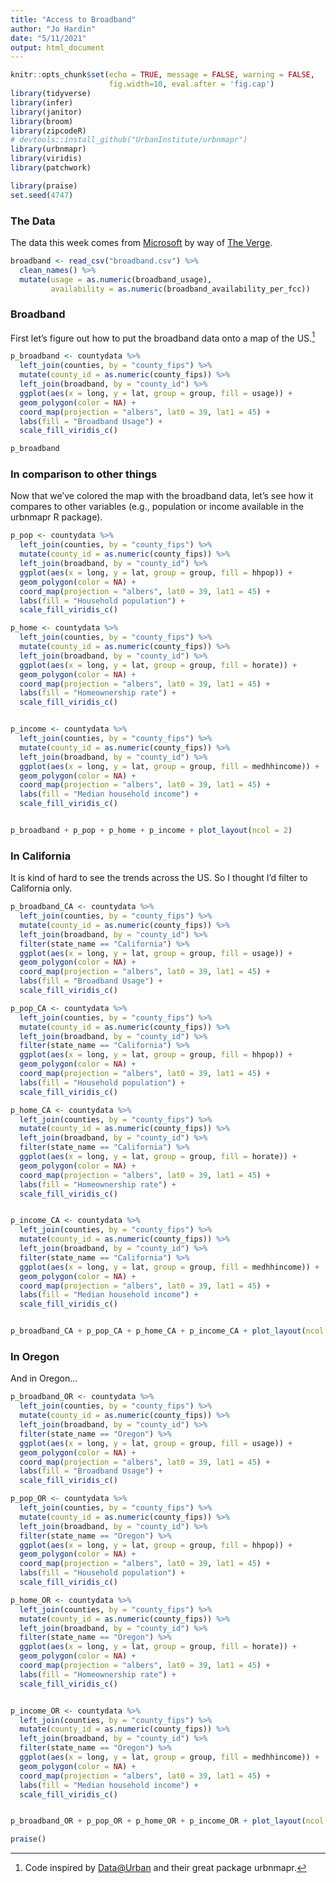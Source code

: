 ```yaml
---
title: "Access to Broadband"
author: "Jo Hardin"
date: "5/11/2021"
output: html_document
---
```



```r
knitr::opts_chunk$set(echo = TRUE, message = FALSE, warning = FALSE,
                      fig.width=10, eval.after = 'fig.cap')
library(tidyverse)
library(infer)
library(janitor)
library(broom)
library(zipcodeR)
# devtools::install_github("UrbanInstitute/urbnmapr")
library(urbnmapr)
library(viridis)
library(patchwork)

library(praise)
set.seed(4747)
```

### The Data


The data this week comes from [Microsoft](https://github.com/microsoft/USBroadbandUsagePercentages) by way of [The Verge](https://www.theverge.com/22418074/broadband-gap-america-map-county-microsoft-data).


```r
broadband <- read_csv("broadband.csv") %>%
  clean_names() %>%
  mutate(usage = as.numeric(broadband_usage),
         availability = as.numeric(broadband_availability_per_fcc))
```
###  Broadband 

First let's figure out how to put the broadband data onto a map of the US.^[Code inspired by [Data@Urban](https://urban-institute.medium.com/how-to-create-state-and-county-maps-easily-in-r-577d29300bb2) and their great package urbnmapr.] 

```r
p_broadband <- countydata %>%
  left_join(counties, by = "county_fips") %>%
  mutate(county_id = as.numeric(county_fips)) %>%
  left_join(broadband, by = "county_id") %>%
  ggplot(aes(x = long, y = lat, group = group, fill = usage)) +
  geom_polygon(color = NA) +
  coord_map(projection = "albers", lat0 = 39, lat1 = 45) +
  labs(fill = "Broadband Usage") +
  scale_fill_viridis_c()

p_broadband
```


### In comparison to other things

Now that we've colored the map with the broadband data, let's see how it compares to other variables (e.g., population or income available in the urbnmapr R package).

```r
p_pop <- countydata %>%
  left_join(counties, by = "county_fips") %>%
  mutate(county_id = as.numeric(county_fips)) %>%
  left_join(broadband, by = "county_id") %>%
  ggplot(aes(x = long, y = lat, group = group, fill = hhpop)) +
  geom_polygon(color = NA) +
  coord_map(projection = "albers", lat0 = 39, lat1 = 45) +
  labs(fill = "Household population") +
  scale_fill_viridis_c()

p_home <- countydata %>%
  left_join(counties, by = "county_fips") %>%
  mutate(county_id = as.numeric(county_fips)) %>%
  left_join(broadband, by = "county_id") %>%
  ggplot(aes(x = long, y = lat, group = group, fill = horate)) +
  geom_polygon(color = NA) +
  coord_map(projection = "albers", lat0 = 39, lat1 = 45) +
  labs(fill = "Homeownership rate") +
  scale_fill_viridis_c()


p_income <- countydata %>%
  left_join(counties, by = "county_fips") %>%
  mutate(county_id = as.numeric(county_fips)) %>%
  left_join(broadband, by = "county_id") %>%
  ggplot(aes(x = long, y = lat, group = group, fill = medhhincome)) +
  geom_polygon(color = NA) +
  coord_map(projection = "albers", lat0 = 39, lat1 = 45) +
  labs(fill = "Median household income") +
  scale_fill_viridis_c()


p_broadband + p_pop + p_home + p_income + plot_layout(ncol = 2)
```

### In California

It is kind of hard to see the trends across the US.  So I thought I'd filter to California only.

```r
p_broadband_CA <- countydata %>%
  left_join(counties, by = "county_fips") %>%
  mutate(county_id = as.numeric(county_fips)) %>%
  left_join(broadband, by = "county_id") %>%
  filter(state_name == "California") %>% 
  ggplot(aes(x = long, y = lat, group = group, fill = usage)) +
  geom_polygon(color = NA) +
  coord_map(projection = "albers", lat0 = 39, lat1 = 45) +
  labs(fill = "Broadband Usage") +
  scale_fill_viridis_c()

p_pop_CA <- countydata %>%
  left_join(counties, by = "county_fips") %>%
  mutate(county_id = as.numeric(county_fips)) %>%
  left_join(broadband, by = "county_id") %>%
  filter(state_name == "California") %>% 
  ggplot(aes(x = long, y = lat, group = group, fill = hhpop)) +
  geom_polygon(color = NA) +
  coord_map(projection = "albers", lat0 = 39, lat1 = 45) +
  labs(fill = "Household population") +
  scale_fill_viridis_c()

p_home_CA <- countydata %>%
  left_join(counties, by = "county_fips") %>%
  mutate(county_id = as.numeric(county_fips)) %>%
  left_join(broadband, by = "county_id") %>%
  filter(state_name == "California") %>% 
  ggplot(aes(x = long, y = lat, group = group, fill = horate)) +
  geom_polygon(color = NA) +
  coord_map(projection = "albers", lat0 = 39, lat1 = 45) +
  labs(fill = "Homeownership rate") +
  scale_fill_viridis_c()


p_income_CA <- countydata %>%
  left_join(counties, by = "county_fips") %>%
  mutate(county_id = as.numeric(county_fips)) %>%
  left_join(broadband, by = "county_id") %>%
  filter(state_name == "California") %>% 
  ggplot(aes(x = long, y = lat, group = group, fill = medhhincome)) +
  geom_polygon(color = NA) +
  coord_map(projection = "albers", lat0 = 39, lat1 = 45) +
  labs(fill = "Median household income") +
  scale_fill_viridis_c()


p_broadband_CA + p_pop_CA + p_home_CA + p_income_CA + plot_layout(ncol = 2)
```

### In Oregon

And in Oregon...

```r
p_broadband_OR <- countydata %>%
  left_join(counties, by = "county_fips") %>%
  mutate(county_id = as.numeric(county_fips)) %>%
  left_join(broadband, by = "county_id") %>%
  filter(state_name == "Oregon") %>% 
  ggplot(aes(x = long, y = lat, group = group, fill = usage)) +
  geom_polygon(color = NA) +
  coord_map(projection = "albers", lat0 = 39, lat1 = 45) +
  labs(fill = "Broadband Usage") +
  scale_fill_viridis_c()

p_pop_OR <- countydata %>%
  left_join(counties, by = "county_fips") %>%
  mutate(county_id = as.numeric(county_fips)) %>%
  left_join(broadband, by = "county_id") %>%
  filter(state_name == "Oregon") %>% 
  ggplot(aes(x = long, y = lat, group = group, fill = hhpop)) +
  geom_polygon(color = NA) +
  coord_map(projection = "albers", lat0 = 39, lat1 = 45) +
  labs(fill = "Household population") +
  scale_fill_viridis_c()

p_home_OR <- countydata %>%
  left_join(counties, by = "county_fips") %>%
  mutate(county_id = as.numeric(county_fips)) %>%
  left_join(broadband, by = "county_id") %>%
  filter(state_name == "Oregon") %>% 
  ggplot(aes(x = long, y = lat, group = group, fill = horate)) +
  geom_polygon(color = NA) +
  coord_map(projection = "albers", lat0 = 39, lat1 = 45) +
  labs(fill = "Homeownership rate") +
  scale_fill_viridis_c()


p_income_OR <- countydata %>%
  left_join(counties, by = "county_fips") %>%
  mutate(county_id = as.numeric(county_fips)) %>%
  left_join(broadband, by = "county_id") %>%
  filter(state_name == "Oregon") %>% 
  ggplot(aes(x = long, y = lat, group = group, fill = medhhincome)) +
  geom_polygon(color = NA) +
  coord_map(projection = "albers", lat0 = 39, lat1 = 45) +
  labs(fill = "Median household income") +
  scale_fill_viridis_c()


p_broadband_OR + p_pop_OR + p_home_OR + p_income_OR + plot_layout(ncol = 2)
```

```r
praise()
```

